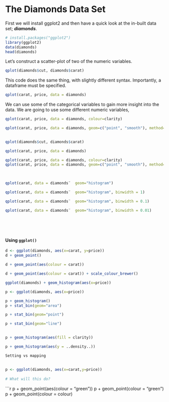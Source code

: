The Diamonds Data Set
=============================

First we will install ggplot2 and then have a quick look at the in-built data set; ***diamonds***.
```r
# install.packages("ggplot2")
library(ggplot2)
data(diamonds)
head(diamonds)
``` 
Let's construct a scatter-plot of two of the numeric variables.
```r
qplot(diamonds$cut, diamonds$carat)
``` 
This code does the same thing, with slightly different syntax. Importantly, a dataframe must be specified.
```r
qplot(carat, price, data = diamonds)
``` 
We can use some of the categorical variables to gain more insight into the data. We are going to use some different numeric variables,
```r
qplot(carat, price, data = diamonds, colour=clarity)
``` 

```r
qplot(carat, price, data = diamonds, geom=c("point", "smooth"), method=lm)
 
``` 
```r
 
qplot(diamonds$cut, diamonds$carat)
``` 
```r
qplot(carat, price, data = diamonds)
``` 
```r
qplot(carat, price, data = diamonds, colour=clarity)
qplot(carat, price, data = diamonds, geom=c("point", "smooth"), method=lm)
 
 
 ``` 
```r
qplot(carat, data = diamonds¨  geom="histogram")
``` 
```r
qplot(carat, data = diamonds¨  geom="histogram", binwidth = 1)
``` 
```r
qplot(carat, data = diamonds¨  geom="histogram", binwidth = 0.1)
``` 
```r
qplot(carat, data = diamonds¨  geom="histogram", binwidth = 0.01)
 
 

 
``` 
#### Using `ggplot()`
```r
d <- ggplot(diamonds, aes(x=carat, y=price))
d + geom_point()
``` 
```r
d + geom_point(aes(colour = carat))
``` 
```r
d + geom_point(aes(colour = carat)) + scale_colour_brewer()
``` 
```r
 
ggplot(diamonds) + geom_histogram(aes(x=price)) 
 ``` 
```r
 
p <- ggplot(diamonds, aes(x=price))
``` 
```r
p + geom_histogram()
p + stat_bin(geom="area")
``` 
```r
p + stat_bin(geom="point")
``` 
```r
p + stat_bin(geom="line")
 
``` 
```r
p + geom_histogram(aes(fill = clarity))
``` 
```r
p + geom_histogram(aes(y = ..density..))
``` 
```r
 
 
Setting vs mapping
 
 
p <- ggplot(diamonds, aes(x=carat,y=price))
 
# What will this do?
``` 
```r
p + geom_point(aes(colour = "green"))
p + geom_point(colour = "green")
p + geom_point(colour = colour)
 
